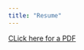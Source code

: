 ```yaml
---
title: "Resume"
---
```


<a href = "HerbstdeCortina_Mari_resume_01_2022.pdf" target = "_blank"> CLick here for a PDF <a/>





